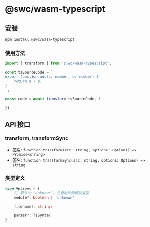# @swc/wasm-typescript

## 安装

```bash
npm install @swc/wasm-typescript
```

### 使用方法

```typescript
import { transform } from '@swc/wasm-typescript';

const tsSourceCode = `
export function add(a: number, b: number) {
    return a + b;
}
`;

const code = await transform(tsSourceCode, {

})
```

## API 接口

### transform, transformSync

- 签名: `function transform(src: string, options: Options) => Promise<string>`
- 签名: `function transformSync(src: string, options: Options) => string`

### 类型定义

```typescript
type Options = {
    // 默认为 'unknown'，会自动检测模块类型
    module?: boolean | 'unknown'

    filename?: string;

    parser?: TsSyntax
}
```
